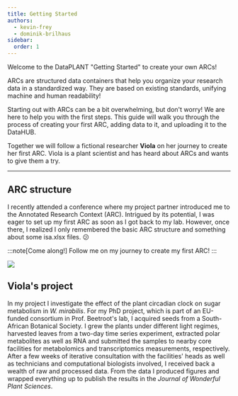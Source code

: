 ```yaml
---
title: Getting Started
authors:
  - kevin-frey
  - dominik-brilhaus
sidebar:
  order: 1
---
```



Welcome to the DataPLANT "Getting Started" to create your own ARCs!

ARCs are structured data containers that help you organize your research data in a standardized way. They are based on existing standards, unifying machine and human readability!

Starting out with ARCs can be a bit overwhelming, but don't worry! We are here to help you with the first steps. This guide will walk you through the process of creating your first ARC, adding data to it, and uploading it to the DataHUB.

Together we will follow a fictional researcher **Viola** on her journey to create her first ARC. Viola is a plant scientist and has heard about ARCs and wants to give them a try.

---

## ARC structure 

<ViolaSays>
I recently attended a conference where my project partner introduced me to the Annotated Research Context (ARC). Intrigued by its potential, I was eager to set up my first ARC as soon as I got back to my lab. However, once there, I realized I only remembered the basic ARC structure and something about some isa.xlsx files. 😕

:::note[Come along!]
Follow me on my journey to create my first ARC!
:::

</ViolaSays>

![](@images/start-here/newDPfigures/arc-bag.svg)


## Viola's project

<ViolaSays>

In my project I investigate the effect of the plant circadian clock on sugar metabolism in *W. mirabilis*. For my PhD project, which is part of an EU-funded consortium in Prof. Beetroot's lab, I acquired seeds from a South-African Botanical Society. I grew the plants under different light regimes, harvested leaves from a two-day time series experiment, extracted polar metabolites as well as RNA and submitted the samples to nearby core facilities for metabolomics and transcriptomics measurements, respectively. After a few weeks of iterative consultation with the facilities' heads as well as technicians and computational biologists involved, I received back a wealth of raw and processed data. From the data I produced figures and wrapped everything up to publish the results in the *Journal of Wonderful Plant Sciences*.

</ViolaSays>
